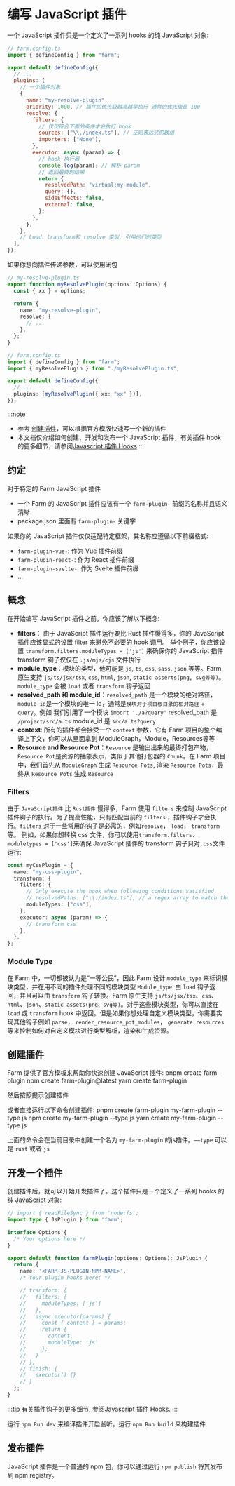 
# 编写 JavaScript 插件

一个 JavaScript 插件只是一个定义了一系列 hooks 的纯 JavaScript 对象:

```js
// farm.config.ts
import { defineConfig } from "farm";

export default defineConfig({
  // ...
  plugins: [
    // 一个插件对象
    {
      name: "my-resolve-plugin",
      priority: 1000, // 插件的优先级越高越早执行 通常的优先级是 100
      resolve: {
        filters: {
          // 仅仅符合下面的条件才会执行 hook
          sources: ["\\./index.ts"], // 正则表达式的数组
          importers: ["None"],
        },
        executor: async (param) => {
          // hook 执行器
          console.log(param); // 解析 param
          // 返回最终的结果
          return {
            resolvedPath: "virtual:my-module",
            query: {},
            sideEffects: false,
            external: false,
          };
        },
      },
    },
    // Load、transform和 resolve 类似, 引用他们的类型
  ],
});
```

如果你想向插件传递参数，可以使用闭包

```ts
// my-resolve-plugin.ts
export function myResolvePlugin(options: Options) {
  const { xx } = options;

  return {
    name: "my-resolve-plugin",
    resolve: {
      // ...
    },
  };
}

// farm.config.ts
import { defineConfig } from "farm";
import { myResolvePlugin } from "./myResolvePlugin.ts";

export default defineConfig({
  // ...
  plugins: [myResolvePlugin({ xx: "xx" })],
});
```
:::note
* 参考 [创建插件](#create-plugin)，可以根据官方模版快速写一个新的插件
* 本文档仅介绍如何创建、开发和发布一个 JavaScript 插件，有关插件 hook 的更多细节，请参阅[Javascript 插件 Hooks](/zh/docs/api/js-plugin-api)
:::

## 约定

对于特定的 Farm JavaScript 插件

- 一个 Farm 的 JavaScript 插件应该有一个 `farm-plugin-` 前缀的名称并且语义清晰
- package.json 里面有 `farm-plugin-` 关键字


如果你的 JavaScript 插件仅仅适配特定框架，其名称应遵循以下前缀格式:

- `farm-plugin-vue-`: 作为 Vue 插件前缀
- `farm-plugin-react-`: 作为 React 插件前缀
- `farm-plugin-svelte-`: 作为 Svelte 插件前缀
- ...

## 概念
在开始编写 JavaScript 插件之前，你应该了解以下概念:

* **filters**： 由于 JavaScript 插件运行要比 Rust 插件慢得多，你的 JavaScript 插件应该显式的设置 filter 来避免不必要的 hook 调用。 举个例子，你应该设置 `transform.filters.moduleTypes = ['js']` 来确保你的 JavaScript 插件 transform 钩子仅仅在 `.js/mjs/cjs` 文件执行
* **module_type**：模块的类型，他可能是 `js`, `ts`, `css`, `sass`, `json` 等等。Farm 原生支持 `js/ts/jsx/tsx`, `css`, `html`, `json`, `static asserts(png, svg等等)`。`module_type` 会被 `load` 或者 `transform` 钩子返回
* **resolved_path 和 module_id**：`resolved_path` 是一个模块的绝对路径，`module_id`是一个模块的唯一 id，通常是`模块对于项目根目录的相对路径` + `query`。例如 我们引用了一个模块 `import './a?query'` resolved_path 是 `/project/src/a.ts` module_id 是 `src/a.ts?query`
* **context**: 所有的插件都会接受一个 `context` 参数，它有 Farm 项目的整个编译上下文，你可以从里面拿到 ModuleGraph，Module，Resources等等
* **Resource and Resource Pot**：`Resource` 是输出出来的最终打包产物，` Resource Pot`是资源的抽象表示，类似于其他打包器的 `Chunk`。在 Farm 项目中，我们首先从 `ModuleGraph` 生成 `Resource Pots`, 渲染 `Resource Pots`，最终从 `Resource Pots` 生成 `Resource`


### Filters

由于 `JavaScript插件` 比 `Rust插件` 慢得多，Farm 使用 `filters` 来控制 JavaScript 插件钩子的执行。为了提高性能，只有匹配当前的 `filters` ，插件钩子才会执行。`filters` 对于一些常用的钩子是必需的，例如`resolve`， `load`， `transform`等。
例如，如果你想转换 css 文件，你可以使用`transform.filters. moduletypes = ['css']`来确保 JavaScript 插件的 transform 钩子只对`.css`文件运行:

```ts
const myCssPlugin = {
  name: "my-css-plugin",
  transform: {
    filters: {
      // Only execute the hook when following conditions satisfied
      // resolvedPaths: ["\\./index.ts"], // a regex array to match the resolvedPaths
      moduleTypes: ["css"],
    },
    executor: async (param) => {
      // transform css
    },
  },
};
```

### Module Type
在 Farm 中，一切都被认为是“一等公民”，因此 Farm 设计 `module_type` 来标识模块类型，并在用不同的插件处理不同的模块类型
`Module_type `由 `load` 钩子返回，并且可以由 `transform` 钩子转换。Farm 原生支持 `js/ts/jsx/tsx`、`css`、`html`、`json`、`static assets(png、svg等)`。对于这些模块类型，你可以直接在 `load` 或 `transform` hook 中返回。但是如果你想处理自定义模块类型，你需要实现其他钩子例如 `parse`， `render_resource_pot_modules`， `generate resources` 等来控制如何对自定义模块进行类型解析，渲染和生成资源。

## 创建插件

Farm 提供了官方模板来帮助你快速创建 JavaScript 插件:
<Tabs>
    <TabItem value="pnpm" label="pnpm">
      <CodeBlock>pnpm create farm-plugin</CodeBlock>
    </TabItem>
    <TabItem value="npm" label="npm">
      <CodeBlock>npm create farm-plugin@latest</CodeBlock>
    </TabItem>
    <TabItem value="yarn" label="yarn">
      <CodeBlock>yarn create farm-plugin</CodeBlock>
    </TabItem>
</Tabs>


然后按照提示创建插件

或者直接运行以下命令创建插件:
<Tabs>
  <TabItem value="pnpm" label="pnpm">
    <CodeBlock>pnpm create farm-plugin my-farm-plugin --type js</CodeBlock>
  </TabItem>
  <TabItem value="npm" label="npm">
    <CodeBlock>npm create my-farm-plugin --type js</CodeBlock>
  </TabItem>
  <TabItem value="yarn" label="yarn">
      <CodeBlock>yarn create my-farm-plugin --type js</CodeBlock>
  </TabItem>
</Tabs>

上面的命令会在当前目录中创建一个名为 `my-farm-plugin` 的js插件。`——type` 可以是 `rust` 或者 `js`

## 开发一个插件

创建插件后，就可以开始开发插件了。这个插件只是一个定义了一系列 hooks 的纯 JavaScript 对象:

```ts
// import { readFileSync } from 'node:fs';
import type { JsPlugin } from 'farm';

interface Options {
  /* Your options here */
}

export default function farmPlugin(options: Options): JsPlugin {
  return {
    name: '<FARM-JS-PLUGIN-NPM-NAME>',
    /* Your plugin hooks here: */

    // transform: {
    //   filters: {
    //     moduleTypes: ['js']
    //   },
    //   async executor(params) {
    //     const { content } = params;
    //     return {
    //       content,
    //       moduleType: 'js'
    //     };
    //   }
    // },
    // finish: {
    //   executor() {}
    // }
  };
}
```
:::tip
有关插件钩子的更多细节, 参阅[Javascript 插件 Hooks](/zh/docs/api/js-plugin-api).
:::

运行 `npm Run dev` 来编译插件开启监听。运行 `npm Run build` 来构建插件

## 发布插件
JavaScript 插件是一个普通的 npm 包，你可以通过运行 `npm publish` 将其发布到 npm registry。